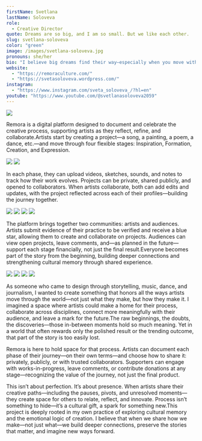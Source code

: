 ```yaml
---
firstName: Svetlana
lastName: Soloveva
role:
  - Creative Director
quote: Dreams are so big, and I am so small. But we like each other.
slug: svetlana-soloveva
color: "green"
image: /images/svetlana-soloveva.jpg
pronouns: she/her
bio: "I believe big dreams find their way—especially when you move with them. I explore the emotional logic of the creative process, cultural memory, and the moments of happiness—making spaces for what can't always be explained, but can be deeply felt, shared, and transformed through collaboration and care."
website:
  - "https://remoraculture.com/"
  - "https://svetasoloveva.wordpress.com/"
instagram:
  - "https://www.instagram.com/sveta_soloveva_/?hl=en"
youtube: "https://www.youtube.com/@svetlanasoloveva2059"
---
```



![](/media/svetlana-soloveva/homepage.webp)

Remora is a digital platform designed to document and celebrate the creative process, supporting artists as they reflect, refine, and collaborate.Artists start by creating a project—a song, a painting, a poem, a dance, etc.—and move through four flexible stages: Inspiration, Formation, Creation, and Expression.

![](/media/svetlana-soloveva/artist-profile.webp)
![](/media/svetlana-soloveva/sandbox.webp)

In each phase, they can upload videos, sketches, sounds, and notes to track how their work evolves. Projects can be private, shared publicly, and opened to collaborators. When artists collaborate, both can add edits and updates, with the project reflected across each of their profiles—building the journey together.

![](/media/svetlana-soloveva/project-page-inspiration.webp)
![](/media/svetlana-soloveva/project-page-formation.webp)
![](/media/svetlana-soloveva/project-page-creation.webp)
![](/media/svetlana-soloveva/project-page-expression.webp)

The platform brings together two communities: artists and audiences. Artists submit evidence of their practice to be verified and receive a blue star, allowing them to create and collaborate on projects. Audiences can view open projects, leave comments, and—as planned in the future—support each stage financially, not just the final result.Everyone becomes part of the story from the beginning, building deeper connections and strengthening cultural memory through shared experience.

![](/media/svetlana-soloveva/verification.webp)
![](/media/svetlana-soloveva/subscription.webp)
![](/media/svetlana-soloveva/about.webp)
![](/media/svetlana-soloveva/explore.webp)

As someone who came to design through storytelling, music, dance, and journalism, I wanted to create something that honors all the ways artists move through the world—not just what they make, but how they make it.
I imagined a space where artists could make a home for their process, collaborate across disciplines, connect more meaningfully with their audience, and leave a mark for the future.The raw beginnings, the doubts, the discoveries—those in-between moments hold so much meaning. Yet in a world that often rewards only the polished result or the trending outcome, that part of the story is too easily lost.

<YoutubeEmbed id="WzUr9Phhmcg" />
Remora is here to hold space for that process. Artists can document each phase of
their journey—on their own terms—and choose how to share it: privately, publicly,
or with trusted collaborators. Supporters can engage with works-in-progress, leave
comments, or contribute donations at any stage—recognizing the value of the journey,
not just the final product.

This isn’t about perfection. It’s about presence. When artists share their creative paths—including the pauses, pivots, and unresolved moments—they create space for others to relate, reflect, and innovate. Process isn’t something to hide—it’s a cultural gift, a spark for something new.This project is deeply rooted in my own practice of exploring cultural memory and the emotional logic of creation. I believe that when we share how we make—not just what—we build deeper connections, preserve the stories that matter, and imagine new ways forward.

<YoutubeEmbed id="jWGOuGbbMlA" />
